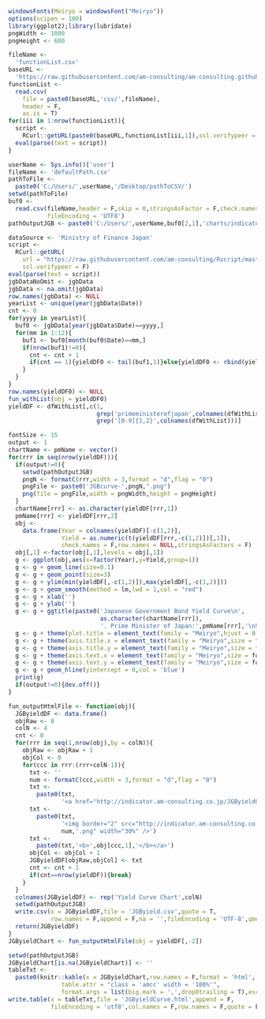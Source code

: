 ```r
windowsFonts(Meiryo = windowsFont("Meiryo"))
options(scipen = 100)
library(ggplot2);library(lubridate)
pngWidth <- 1000
pngHeight <- 600
```

```r
fileName <- 
  'functionList.csv'
baseURL <- 
  'https://raw.githubusercontent.com/am-consulting/am-consulting.github.io/master/'
functionList <- 
  read.csv(
    file = paste0(baseURL,'csv/',fileName),
    header = F,
    as.is = T)
for(iii in 1:nrow(functionList)){
  script <- 
    RCurl::getURL(paste0(baseURL,functionList[iii,1]),ssl.verifypeer = F)
  eval(parse(text = script))
}
```

```r
userName <- Sys.info()['user']
fileName <- 'defaultPath.csv'
pathToFile <-
  paste0('C:/Users/',userName,'/Desktop/pathToCSV/')
setwd(pathToFile)
buf0 <-
  read.csv(fileName,header = F,skip = 0,stringsAsFactor = F,check.names = F,
           fileEncoding = 'UTF8')
pathOutputJGB <- paste0('C:/Users/',userName,buf0[2,1],'charts/indicator/JGByieldCurve/')
```

```r
dataSource <- 'Ministry of Finance Japan'
script <-
  RCurl::getURL(
    url = "https://raw.githubusercontent.com/am-consulting/Rscript/master/Rscript_JGBInterestRate.r",
    ssl.verifypeer = F)
eval(parse(text = script))
jgbDataNoOmit <- jgbData
jgbData <- na.omit(jgbData)
row.names(jgbData) <- NULL
yearList <- unique(year(jgbData$Date))
cnt <- 0
for(yyyy in yearList){
  buf0 <- jgbData[year(jgbData$Date)==yyyy,]
  for(mm in 1:12){
    buf1 <- buf0[month(buf0$Date)==mm,]
    if(nrow(buf1)!=0){
      cnt <- cnt + 1
      if(cnt == 1){yieldDF0 <- tail(buf1,1)}else{yieldDF0 <- rbind(yieldDF0,tail(buf1,1))}
    }
  }
}
row.names(yieldDF0) <- NULL
fun_withList(obj = yieldDF0)
yieldDF <- dfWithList[,c(1,
                         grep('primeministerofjapan',colnames(dfWithList),ignore.case = T),
                         grep('[0-9]{1,2}',colnames(dfWithList)))]
```

```r
fontSize <- 15
output <- 1
chartName <- pmName <- vector()
for(rrr in seq(nrow(yieldDF))){
  if(output!=0){
    setwd(pathOutputJGB)
    pngN <- formatC(rrr,width = 3,format = "d",flag = "0")
    pngFile <- paste0('JGBcurve-',pngN,".png")
    png(file = pngFile,width = pngWidth,height = pngHeight)
  }
  chartName[rrr] <- as.character(yieldDF[rrr,1])
  pmName[rrr] <- yieldDF[rrr,2]
  obj <- 
    data.frame(Year = colnames(yieldDF)[-c(1,2)],
               Yield = as.numeric(t(yieldDF[rrr,-c(1,2)])[,1]),
               check.names = F,row.names = NULL,stringsAsFactors = F)
  obj[,1] <-factor(obj[,1],levels = obj[,1])
  g <- ggplot(obj,aes(x=factor(Year),y=Yield,group=1))
  g <- g + geom_line(size=0.1)
  g <- g + geom_point(size=3)
  g <- g + ylim(min(yieldDF[,-c(1,2)]),max(yieldDF[,-c(1,2)]))
  g <- g + geom_smooth(method = lm,lwd = 1,col = "red")
  g <- g + xlab('')
  g <- g + ylab('')
  g <- g + ggtitle(paste0('Japanese Government Bond Yield Curve\n',
                          as.character(chartName[rrr]),
                          '. Prime Minister of Japan:',pmName[rrr],'\nSource:',dataSource))
  g <- g + theme(plot.title = element_text(family = "Meiryo",hjust = 0.5,size = fontSize))
  g <- g + theme(axis.title.x = element_text(family = "Meiryo",size = fontSize))
  g <- g + theme(axis.title.y = element_text(family = "Meiryo",size = fontSize))
  g <- g + theme(axis.text.x = element_text(family = "Meiryo",size = fontSize, angle = 0))
  g <- g + theme(axis.text.y = element_text(family = "Meiryo",size = fontSize, angle = 90))
  g <- g + geom_hline(yintercept = 0,col = 'blue')
  print(g)
  if(output!=0){dev.off()}
}
```

```r
fun_outputHtmlFile <- function(obj){
  JGByieldDF <- data.frame()
  objRaw <- 0
  colN <- 4
  cnt <- 0
  for(rrr in seq(1,nrow(obj),by = colN)){
    objRaw <- objRaw + 1
    objCol <- 0
    for(ccc in rrr:(rrr+colN-1)){
      txt <- ''
      num <- formatC(ccc,width = 3,format = "d",flag = "0")
      txt <- 
        paste0(txt,
               '<a href="http://indicator.am-consulting.co.jp/JGByieldCurve/JGBcurve-',num,'.png">')
      txt <- 
        paste0(txt,
               '<img border="2" src="http://indicator.am-consulting.co.jp/JGByieldCurve/JGBcurve-',
               num,'.png" width="30%" />')
      txt <- 
        paste0(txt,'<b>',obj[ccc,1],'</b></a>')
      objCol <- objCol + 1
      JGByieldDF[objRaw,objCol] <- txt
      cnt <- cnt + 1
      if(cnt==nrow(yieldDF)){break}
    }
  }
  colnames(JGByieldDF) <- rep('Yield Curve Chart',colN)
  setwd(pathOutputJGB)
  write.csv(x = JGByieldDF,file = 'JGByield.csv',quote = T,
            row.names = F,append = F,na = '',fileEncoding = 'UTF-8',qmethod = 'double')
  return(JGByieldDF)
}
JGByieldChart <- fun_outputHtmlFile(obj = yieldDF[,-2])
```

```r
setwd(pathOutputJGB)
JGByieldChart[is.na(JGByieldChart)] <- ''
tableTxt <-
  paste0(knitr::kable(x = JGByieldChart,row.names = F,format = 'html',
               table.attr = "class = 'amcc' width = '100%'",
               format.args = list(big.mark = ',',drop0trailing = T),escape = F))
write.table(x = tableTxt,file = 'JGByieldCurve.html',append = F,
            fileEncoding = 'utf8',col.names = F,row.names = F,quote = F)
```
